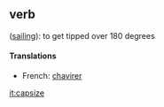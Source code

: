 ==verb==
([[sailing]]): to get tipped over 180 degrees
====Translations====
*French: [[chavirer]]

[[it:capsize]]